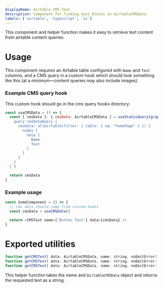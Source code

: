 ```yaml
---
displayName: Airtable CMS Text
description: Component for finding text blocks in AirtableCMSData
labels: ['airtable', 'typescript', 'ui']
---
```


This component and helper function makes it easy to retrieve text content from airtable content queries.

# Usage

This component requires an Airtable table configured with `Name` and `Text` columns, and a CMS query in a custom hook which should look something like this (at a minimum—content queries may also include images).

### Example CMS query hook

This custom hook should go in the cms query hooks directory:

```js
const useCMSData = () => {
  const { cmsData }: { cmsData: AirtableCMSData } = useStaticQuery(graphql`
    query cmsDataQuery {
      cmsData: allAirtable(filter: { table: { eq: "homePage" } }) {
        nodes {
          data {
            Name
            Text
          }
        }
      }
    }
  }`)

  return cmsData
}
```

### Example usage

```js
const SomeComponent = () => {
  // cms data should come from custom hooks
  const cmsData = useCMSData()

  return <CMSText name={'Button Text'} data={cmsData} />
}
```

# Exported utilities

```js
function getCMSText( data: AirtableCMSData, name: string, noEmitError?: false): string
function getCMSText( data: AirtableCMSData, name: string, noEmitError: true): string | undefined
function getCMSText( data: AirtableCMSData, name: string, noEmitError: boolean): string | undefined
```

This helper function takes the name and `AirtableCMSData` object and returns the requested text as a string.
